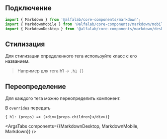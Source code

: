 
## Подключение

```jsx
import { Markdown } from '@alfalab/core-components/markdown';
import { MarkdownMobile } from '@alfalab/core-components/markdown/mobile';
import { MarkdownDesktop } from '@alfalab/core-components/markdown/desktop';
```

## Стилизация

Для стилизации определенного тега используйте класс с его названием.

> Например для тега h1 -> `.h1 {}`

## Переопределение

Для каждого тега можно переопределить компонент.

В `overrides` передать

```
{ h1: (props) => (<div>{props.children}</div>)}
```

<ArgsTabs components={{MarkdownDesktop, MarkdownMobile, Markdown}} />
